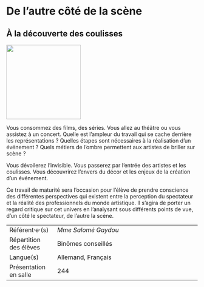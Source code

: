#  De l’autre côté de la scène

## À la découverte des coulisses {-}

::: {.center data-latex=""}
![](images/de-l-autre-cote-de-la-scene.jpg){height=14em}
:::

Vous consommez des films, des séries. Vous allez au théâtre ou vous
assistez à un concert.
Quelle est l'ampleur du travail qui se cache derrière les
représentations ?
Quelles étapes sont nécessaires à la réalisation d'un événement ?
Quels métiers de l'ombre permettent aux artistes de briller sur scène ?

Vous dévoilerez l'invisible.
Vous passerez par l'entrée des artistes et les coulisses.
Vous découvrirez l'envers du décor et les enjeux de la création d'un
événement.

Ce travail de maturité sera l'occasion pour l'élève de prendre
conscience des différentes perspectives qui existent entre la perception
du spectateur et la réalité des professionnels du monde artistique. Il
s'agira de porter un regard critique sur cet univers en l'analysant sous
différents points de vue, d'un côté le spectateur, de l'autre la scène.

::: {.small data-latex=""}
|                        |                                            |
| :------------- | :----------------------------------------- |
| Référent·e·(s)         | _Mme Salomé Gaydou_                              |
| Répartition des élèves | Binômes conseillés                                |
| Langue(s)              | Allemand, Français                                |
| Présentation en salle  | 244                                  |
:::